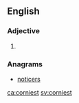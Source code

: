 ==English==

===Adjective===
{{head|en}}

# {{en-superlative of|corny}}

===Anagrams===
* [[noticers#English|noticers]]

[[ca:corniest]]
[[sv:corniest]]